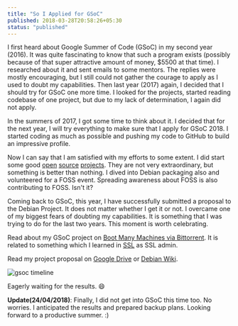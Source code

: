 ```yaml
---
title: "So I Applied for GSoC"
published: 2018-03-28T20:58:26+05:30
status: "published"
---
```


I first heard about Google Summer of Code (GSoC) in my second year (2016). It was quite fascinating to know that such a program exists (possibly because of that super attractive amount of money, $5500 at that time). I researched about it and sent emails to some mentors. The replies were mostly encouraging, but I still could not gather the courage to apply as I used to doubt my capabilities. Then last year (2017) again, I decided that I should try for GSoC one more time. I looked for the projects, started reading codebase of one project, but due to my lack of determination, I again did not apply.

In the summers of 2017, I got some time to think about it. I decided that for the next year, I will try everything to make sure that I apply for GSoC 2018. I started coding as much as possible and pushing my code to GitHub to build an impressive profile.

Now I can say that I am satisfied with my efforts to some extent. I did start some good [open](https://github.com/yashhere/BeautifyMP3) [source](https://github.com/yashhere/ConMan) [projects](https://github.com/yashhere/Goofy). They are not very extraordinary, but something is better than nothing. I dived into Debian packaging also and volunteered for a FOSS event. Spreading awareness about FOSS is also contributing to FOSS. Isn't it?

Coming back to GSoC, this year, I have successfully submitted a proposal to the Debian Project. It does not matter whether I get it or not. I overcame one of my biggest fears of doubting my capabilities. It is something that I was trying to do for the last two years. This moment is worth celebrating.

Read about my GSoC project on [Boot Many Machines via Bittorrent](https://wiki.debian.org/SummerOfCode2018/Projects#SummerOfCode2018.2FProjects.2FBootTorrent.Boot_many_machines_via_bittorrent). It is related to something which I learned in [SSL](http://athena.nitc.ac.in/) as SSL admin.

Read my project proposal on [Google Drive](https://docs.google.com/document/d/1N7wcc6rwFuauTS-jH2JuLDnZIX0w79AzTPSvSJU3PtA/edit?usp=sharing) or [Debian Wiki](https://wiki.debian.org/YashAgarwal/GSoCProposal).

![gsoc timeline](/images/posts/gsoc-timeline.png "gsoc timeline")

Eagerly waiting for the results. :smile:

**Update(24/04/2018)**: Finally, I did not get into GSoC this time too. No worries. I anticipated the results and prepared backup plans. Looking forward to a productive summer. :)
